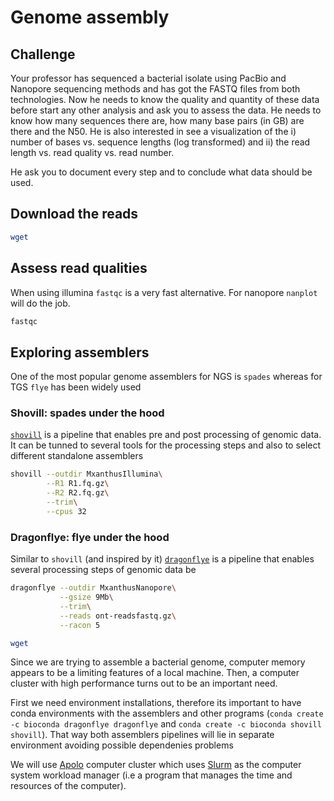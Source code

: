 # Genome assembly

::: {.callout-warning}
## Challenge {.unnumbered}
Your professor has sequenced a bacterial isolate using PacBio and Nanopore sequencing methods and has got the FASTQ files from both technologies. Now he needs to know the quality and quantity of these data before start any other analysis and ask you to assess the data. He needs to know how many sequences there are, how many base pairs (in GB) are there and the N50. He is also interested in see a visualization of the i) number of bases vs. sequence lengths (log transformed) and ii) the read length vs. read quality vs. read number.

He ask you to document every step and to conclude what data should be used.
:::



## Download the reads {.unnumbered}

``` {#downloading-seqs .zsh .important}
wget
```

## Assess read qualities {.unnumbered}

When using illumina `fastqc` is a very fast alternative. For nanopore `nanplot` will do the job.

``` zsh
fastqc
```

## Exploring assemblers {.unnumbered}

One of the most popular genome assemblers for NGS is `spades` whereas for TGS `flye` has been widely used

### Shovill: spades under the hood {.unnumbered}

[`shovill`](https://github.com/tseemann/shovill) is a pipeline that enables pre and post processing of genomic data. It can be tunned to several tools for the processing steps and also to select different standalone assemblers

``` zsh
shovill --outdir MxanthusIllumina\
        --R1 R1.fq.gz\
        --R2 R2.fq.gz\
        --trim\
        --cpus 32
```

### Dragonflye: flye under the hood {.unnumbered}

Similar to `shovill` (and inspired by it) [`dragonflye`]() is a pipeline that enables several processing steps of genomic data be

``` zsh
dragonflye --outdir MxanthusNanopore\
           --gsize 9Mb\
           --trim\
           --reads ont-readsfastq.gz\
           --racon 5
```

``` zsh
wget
```

Since we are trying to assemble a bacterial genome, computer memory appears to be a limiting features of a local machine. Then, a computer cluster with high performance turns out to be an important need.

First we need environment installations, therefore its important to have conda environments with the assemblers and other programs (`conda create -c bioconda dragonflye dragonflye` and `conda create -c bioconda shovill shovill`). That way both assemblers pipelines will lie in separate environment avoiding possible dependenies problems

We will use [Apolo]() computer cluster which uses [Slurm]() as the computer system workload manager (i.e a program that manages the time and resources of the computer).